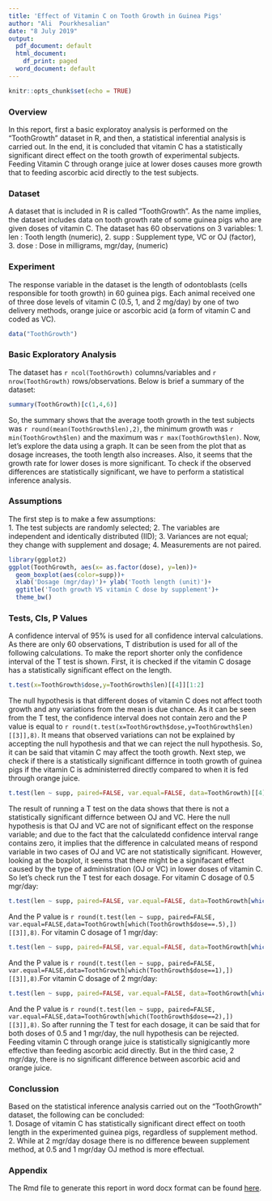 ```yaml
---
title: 'Effect of Vitamin C on Tooth Growth in Guinea Pigs'
author: "Ali  Pourkhesalian"
date: "8 July 2019"
output:
  pdf_document: default
  html_document:
    df_print: paged
  word_document: default
---
```


```r
knitr::opts_chunk$set(echo = TRUE)
```

### Overview
In this report, first a basic exploratoy analysis is performed on the "ToothGrowth" dataset in R, and then, a statistical inferential analysis is carried out. In the end, it is concluded that vitamin C has a statistically significant direct effect on the tooth growth of experimental subjects. Feeding Vitamin C through orange juice at lower doses causes more growth that to feeding ascorbic acid directly to the test subjects.

### Dataset
A dataset that is included in R is called "ToothGrowth". As the name implies, the dataset includes data on tooth growth rate of some guinea pigs who are given doses of vitamin C. The dataset has 60 observations on 3 variables: 1. len : Tooth length (numeric), 2. supp : Supplement type, VC or OJ (factor), 3. dose : Dose in milligrams, mgr/day, (numeric)

### Experiment
The response variable in the dataset is the length of odontoblasts (cells responsible for tooth growth) in 60 guinea pigs. Each animal received one of three dose levels of vitamin C (0.5, 1, and 2 mg/day) by one of two delivery methods, orange juice or ascorbic acid (a form of vitamin C and coded as VC).

```r
data("ToothGrowth")
```
### Basic Exploratory Analysis
The dataset has `r ncol(ToothGrowth)` columns/variables and `r nrow(ToothGrowth)` rows/observations. Below is brief a summary of the dataset:
```r
summary(ToothGrowth)[c(1,4,6)]
```
So, the summary shows that the average tooth growth in the test subjects was `r round(mean(ToothGrowth$len),2)`, the minimum growth was `r min(ToothGrowth$len)` and the maximum was `r max(ToothGrowth$len)`. Now, let's explore the data using a graph. It can be seen from the plot that as dosage increases, the tooth length also increases. Also, it seems that the growth rate for lower doses is more significant. To check if the observed differences are statistically significant, we have to perform a statistical inference analysis. 

### Assumptions
The first step is to make a few assumptions:  
1. The test subjects are randomly selected; 2. The variables are independent and identically distributed (IID); 3. Variances are not equal; they change with supplement and dosage; 4. Measurements are not paired.

```r
library(ggplot2)
ggplot(ToothGrowth, aes(x= as.factor(dose), y=len))+
  geom_boxplot(aes(color=supp))+
  xlab('Dosage (mgr/day)')+ ylab('Tooth length (unit)')+
  ggtitle('Tooth growth VS vitamin C dose by supplement')+
  theme_bw()
```
 
### Tests, CIs, P Values
A confidence interval of 95% is used for all confidence interval calculations. As there are only 60 observations, T distribution is used for all of the following calculations. To make the report shorter only the confidence interval of the T test is shown. First, it is checked if the vitamin C dosage has a statistically significant effect on the length.  
```r
t.test(x=ToothGrowth$dose,y=ToothGrowth$len)[[4]][1:2]
```
The null hypothesis is that different doses of vitamin C does not affect  tooth growth and any variations from the mean is due chance. As it can be seen from the T test, the confidence interval does not contain zero and the P value is equal to `r round(t.test(x=ToothGrowth$dose,y=ToothGrowth$len)[[3]],8)`. It means that observed variations can not be explained by accepting the null hypothesis and that we can reject the null hypothesis. So, it can be said that vitamin C may affect the tooth growth. Next step, we check if there is a statistically significant differnce in tooth growth of guinea pigs if the vitamin C is administerred directly compared to when it is fed through orange juice.  
```r
t.test(len ~ supp, paired=FALSE, var.equal=FALSE, data=ToothGrowth)[[4]][1:2]
```
The result of running a T test on the data shows that there is not a statistically significant differnce between OJ and VC. Here the null hypothesis is that OJ and VC are not of significant effect on the response variable; and due to the fact that the calculatedd confidence interval range contains zero, it implies that the difference in calculated means of respond variable in two cases of OJ and VC are not 
statistically significant. However, looking at the boxplot, it seems that there might be a signifacant effect caused by the type of administration (OJ or VC) in lower doses of vitamin C. So let's check run the T test for each dosage.
For vitamin C dosage of 0.5 mgr/day:  
```r
t.test(len ~ supp, paired=FALSE, var.equal=FALSE, data=ToothGrowth[which(ToothGrowth$dose==.5),])[[4]][1:2]
```
And the P value is `r round(t.test(len ~ supp, paired=FALSE, var.equal=FALSE,data=ToothGrowth[which(ToothGrowth$dose==.5),])[[3]],8)`. For vitamin C dosage of 1 mgr/day:  
```r
t.test(len ~ supp, paired=FALSE, var.equal=FALSE, data=ToothGrowth[which(ToothGrowth$dose==1),])[[4]][1:2]
```
And the P value is `r round(t.test(len ~ supp, paired=FALSE, var.equal=FALSE,data=ToothGrowth[which(ToothGrowth$dose==1),])[[3]],8)`.For vitamin C dosage of 2 mgr/day:  
```r
t.test(len ~ supp, paired=FALSE, var.equal=FALSE, data=ToothGrowth[which(ToothGrowth$dose==2),])[[4]][1:2]
```
And the P value is `r round(t.test(len ~ supp, paired=FALSE, var.equal=FALSE,data=ToothGrowth[which(ToothGrowth$dose==2),])[[3]],8)`. So after running the T test for each dosage, it can be said that for both doses of 0.5 and 1 mgr/day, the null hypothesis can be rejected. Feeding vitamin C through orange juice is statistically signigicantly more effective than feeding ascorbic acid directly. But in the third case, 2 mgr/day, there is no significant difference between ascorbic acid and orange juice.  

### Conclussion
Based on the statistical inference analysis carried out on the "ToothGrowth" dataset, the following can be concluded:  
1. Dosage of vitamin C has statistically significant direct effect on tooth length in the experimented guinea pigs, regardless of supplement method.  
2. While at 2 mgr/day dosage there is no difference beween supplement method, at 0.5 and 1 mgr/day OJ method is more effectual.

### Appendix
The Rmd file to generate this report in word docx format can be found  [here](https://github.com/pourkhesalian/statistical-inference-course-project).

